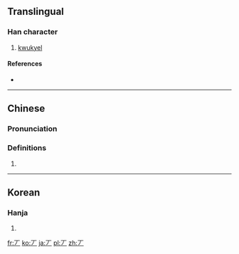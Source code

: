 ==Translingual==

===Han character===
{{Han char|rn=1|rad=一|as=01|sn=2|four=|canj=MH,XMH|ids=⿱一丿}}

# [[kwukyel]]

====References====
* {{Han ref|kx=0076.021|dj=0137.060|hdz=10003.021|uh=4E06|ud=19974}}

----

==Chinese==
{{zh-forms}}

===Pronunciation===
{{zh-pron
|m=hǎn
|c=
|cat=
}}

===Definitions===
{{zh-hanzi}}

# {{defn|lang=zh|sort=一01}}

----

==Korean==

===Hanja===
{{ko-hanja|hangeul=면|eumhun=구결자|rv=myeon|mr=myŏn|y=myen|ehrv=gugyeolja|ehmr=kugyŏlcha|ehy=kwukyelqca}}

# {{defn|lang=ko|sort=一01}}

[[fr:丆]]
[[ko:丆]]
[[ja:丆]]
[[pl:丆]]
[[zh:丆]]